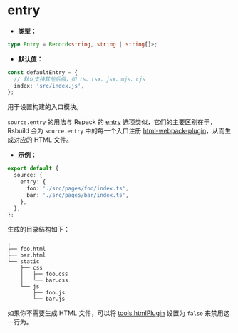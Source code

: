 # entry

- **类型：**

```ts
type Entry = Record<string, string | string[]>;
```

- **默认值：**

```ts
const defaultEntry = {
  // 默认支持其他后缀，如 ts、tsx、jsx、mjs、cjs
  index: 'src/index.js',
};
```

用于设置构建的入口模块。

`source.entry` 的用法与 Rspack 的 [entry](https://rspack.dev/config/entry) 选项类似，它们的主要区别在于，Rsbuild 会为 `source.entry` 中的每一个入口注册 [html-webpack-plugin](https://github.com/jantimon/html-webpack-plugin)，从而生成对应的 HTML 文件。

- **示例：**

```ts
export default {
  source: {
    entry: {
      foo: './src/pages/foo/index.ts',
      bar: './src/pages/bar/index.ts',
    },
  },
};
```

生成的目录结构如下：

```text
.
├── foo.html
├── bar.html
└── static
    ├── css
    │   ├── foo.css
    │   └── bar.css
    └── js
        ├── foo.js
        └── bar.js
```

如果你不需要生成 HTML 文件，可以将 [tools.htmlPlugin](/config/tools/html-plugin) 设置为 `false` 来禁用这一行为。
